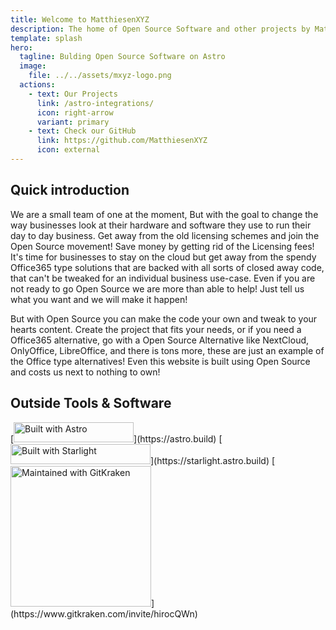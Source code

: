 ```yaml
---
title: Welcome to MatthiesenXYZ
description: The home of Open Source Software and other projects by MatthiesenXYZ
template: splash
hero:
  tagline: Bulding Open Source Software on Astro
  image:
    file: ../../assets/mxyz-logo.png
  actions:
    - text: Our Projects
      link: /astro-integrations/
      icon: right-arrow
      variant: primary
    - text: Check our GitHub
      link: https://github.com/MatthiesenXYZ
      icon: external
---
```


## Quick introduction

We are a small team of one at the moment, But with the goal to change the way businesses look at their hardware and software they use to run their day to day business. Get away from the old licensing schemes and join the Open Source movement! Save money by getting rid of the Licensing fees! It's time for businesses to stay on the cloud but get away from the spendy Office365 type solutions that are backed with all sorts of closed away code, that can't be tweaked for an individual business use-case. Even if you are not ready to go Open Source we are more than able to help! Just tell us what you want and we will make it happen!

But with Open Source you can make the code your own and tweak to your hearts content. Create the project that fits your needs, or if you need a Office365 alternative, go with a Open Source Alternative like NextCloud, OnlyOffice, LibreOffice, and there is tons more, these are just an example of the Office type alternatives! Even this website is built using Open Source and costs us next to nothing to own!

## Outside Tools & Software

<CardGrid stagger>
	<Card title="Our Projects are">
		[<img src="https://astro.badg.es/v2/built-with-astro/small.svg" title="Built with Astro" alt="Built with Astro" width="192" height="32" />](https://astro.build)
	</Card>
	<Card title="This website is">
		[<img src="https://astro.badg.es/v2/built-with-starlight/small.svg" title="Built with Starlight" alt="Built with Starlight" width="224" height="32" />](https://starlight.astro.build)
	</Card>
	<Card title="Keeping our Git Workflow organized is">
		[<img src={gitkrakenlogo.src} width="225px" title="Maintained with GitKraken" alt="Maintained with GitKraken"/>](https://www.gitkraken.com/invite/hirocQWn)
	</Card>
</CardGrid>